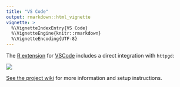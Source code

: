 ---
title: "VS Code"
output: rmarkdown::html_vignette
vignette: >
  %\VignetteIndexEntry{VS Code}
  %\VignetteEngine{knitr::rmarkdown}
  %\VignetteEncoding{UTF-8}
---

The [R extension](https://github.com/REditorSupport/vscode-R) for [VSCode](https://code.visualstudio.com/) includes a direct integration with `httpgd`:

![](https://user-images.githubusercontent.com/33600480/147694280-c5272f76-6b12-4260-928a-d43565068f09.png)

[See the project wiki](https://github.com/REditorSupport/vscode-R/wiki/Plot-viewer) for more information and setup instructions.
